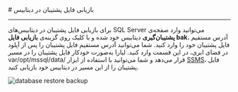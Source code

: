 

<Layout>
<Head>
<title>مستندات بازیابی فایل پشتیبان در MSSQL - لیارا</title>
<meta property="og:title" content="مستندات خدمات رایانش ابری لیارا" />
<meta property="og:description" content="مستندات بازیابی فایل پشتیبان از دیتابیس MSSQL"  />
<meta property="og:image" content="https://files.liara.ir/liara/logos/liara-poster.jpg" />
</Head>
# بازیابی فایل پشتیبان در دیتابیس
<hr className="mb-2" />

برای بازیابی فایل پشتیبان در دیتابیس‌های SQL Server می‌توانید وارد صفحه‌ی <b>پشتیبان‌گیری</b> دیتابیس خود شده و با کلیک روی گزینه‌ی <b>بازیابی فایل bak.</b> آدرس مستقیم فایل پشتیبان خود را وارد کنید.
شما می‌توانید آدرس مستقیم فایل پشتیبان را پس از آپلود در فضای ابری، در این قسمت وارد کنید. لیارا به‌صورت خودکار فایل پشتیبان را در مسیر <Important>var/opt/mssql/data/</Important> قرار می‌دهد و شما می‌توانید با استفاده از ابزار <a href="/dbaas/mssql/how-tos/connect-via-gui/mssql-server-studio" className="text-[#2196f3] ">SSMS</a>، فایل پشتیبان را از این مسیر در دیتابیس خود بازیابی کنید.

<div className="h-4" />
<img
src="https://files.liara.ir/liara/old/sql-server/mssql-re.gif"
alt="database restore backup"
/>


</Layout>